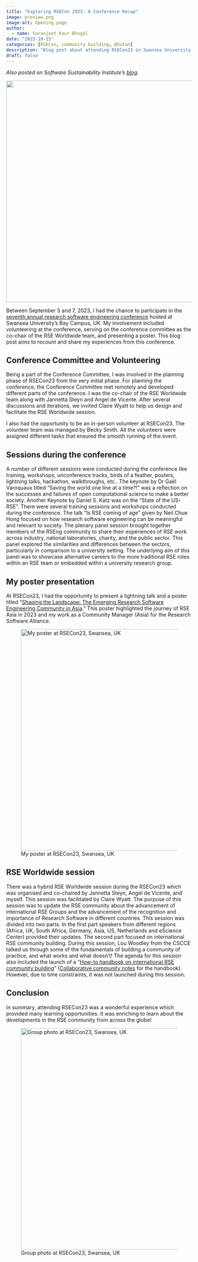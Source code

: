 ```yaml
---
title: "Exploring RSECon 2023: A Conference Recap"
image: preview.png
image-alt: Opening page
author:
  - name: Saranjeet Kaur Bhogal
date: "2023-10-15"
categories: [RSECon, community building, Bhutan]
description: "Blog post about attending RSECon23 in Swansea University's Bay Campus, United Kingdom"
draft: false
---
```


*Also posted on Software Sustainability Institute's [blog](https://www.software.ac.uk/blog/exploring-rsecon-2023-conference-recap)*.

![](preview.png){width="600"}

Between September 5 and 7, 2023, I had the chance to participate in the [seventh annual research software engineering conference](https://rsecon23.society-rse.org) hosted at Swansea University's Bay Campus, UK. My involvement included volunteering at the conference, serving on the conference committee as the co-chair of the RSE Worldwide team, and presenting a poster. This blog post aims to recount and share my experiences from this conference.

## Conference Committee and Volunteering

Being a part of the Conference Committee, I was involved in the planning phase of RSECon23 from the very initial phase. For planning the conference, the Conference Committee met remotely and developed different parts of the conference. I was the co-chair of the RSE Worldwide team along with Jannetta Steyn and Angel de Vicente. After several discussions and iterations, we invited Claire Wyatt to help us design and facilitate the RSE Worldwide session.

I also had the opportunity to be an in-person volunteer at RSECon23. The volunteer team was managed by Becky Smith. All the volunteers were assigned different tasks that ensured the smooth running of the event.

## Sessions during the conference

A number of different sessions were conducted during the conference like training, workshops, unconference tracks, birds of a feather, posters, lightning talks, hackathon, walkthroughs, etc.. The keynote by Dr Gaël Varoquaux titled “Saving the world one line at a time?!” was a reflection on the successes and failures of open computational science to make a better society. Another Keynote by Daniel S. Katz was on the “State of the US-RSE”. There were several training sessions and workshops conducted during the conference. The talk “Is RSE coming of age” given by Neil Chue Hong focused on how research software engineering can be meaningful and relevant to society. The plenary panel session brought together members of the RSEng community to share their experiences of RSE work across industry, national laboratories, charity, and the public sector. This panel explored the similarities and differences between the sectors, particularly in comparison to a university setting. The underlying aim of this panel was to showcase alternative careers to the more traditional RSE roles within an RSE team or embedded within a university research group.

## My poster presentation

At RSECon23, I had the opportunity to present a lightning talk and a poster titled "[Shaping the Landscape: The Emerging Research Software Engineering Community in Asia]()." This poster highlighted the journey of RSE Asia in 2023 and my work as a Community Manager (Asia) for the Research Software Alliance.

![My poster at RSECon23, Swansea, UK](poster.png){width="600"}

## RSE Worldwide session

There was a hybrid RSE Worldwide session during the RSECon23 which was organised and co-chaired by Jannetta Steyn, Angel de Vicente, and myself. This session was facilitated by Claire Wyatt. The purpose of this session was to update the RSE community about the advancement of international RSE Groups and the advancement of the recognition and importance of Research Software in different countries. This session was divided into two parts. In the first part speakers from different regions (Africa, UK, South Africa, Germany, Asia, US, Netherlands and eScience Center) provided their updates. The second part focused on international RSE community building. During this session, Lou Woodley from the CSCCE talked us through some of the fundamentals of building a community of practice, and what works and what doesn't! The agenda for this session also included the launch of a “[How-to handbook on international RSE community building](https://rse-worldwide.github.io/RSE-Community-Building/intro.html)” ([Collaborative community notes](https://hackmd.io/@rseteam-ncl/RSEWORLDWIDE) for the handbook). However, due to time constraints, it was not launched during this session.

## Conclusion

In summary, attending RSECon23 was a wonderful experience which provided many learning opportunities. It was enriching to learn about the developments in the RSE community from across the globe!

![Group photo at RSECon23, Swansea, UK](group.png){width="600"}